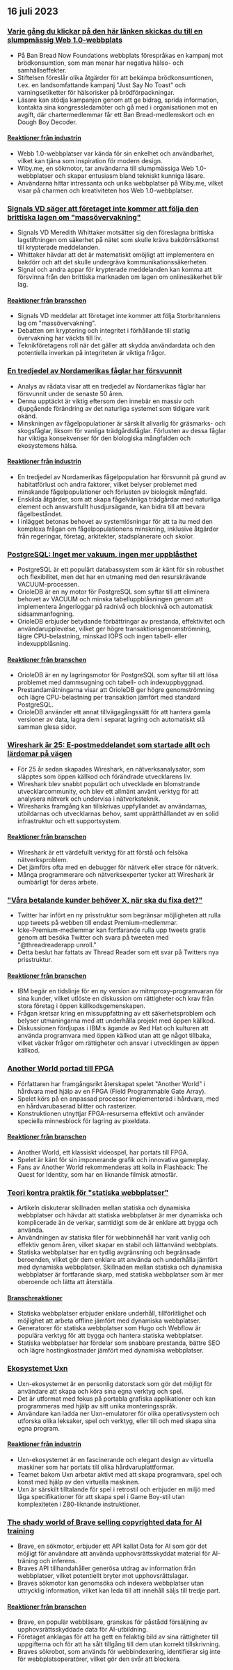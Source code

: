 

<CallToAction />

<Steps>

## 16 juli 2023

### [Varje gång du klickar på den här länken skickas du till en slumpmässig Web 1.0-webbplats](https://wiby.me/surprise/)

- På Ban Bread Now Foundations webbplats förespråkas en kampanj mot brödkonsumtion, som man menar har negativa hälso- och samhällseffekter.
- Stiftelsen föreslår olika åtgärder för att bekämpa brödkonsumtionen, t.ex. en landsomfattande kampanj "Just Say No Toast" och varningsetiketter för hälsorisker på brödförpackningar.
- Läsare kan stödja kampanjen genom att ge bidrag, sprida information, kontakta sina kongressledamöter och gå med i organisationen mot en avgift, där chartermedlemmar får ett Ban Bread-medlemskort och en Dough Boy Decoder.

#### [Reaktioner från industrin](http://news.ycombinator.com/item?id=36739920)

- Webb 1.0-webbplatser var kända för sin enkelhet och användbarhet, vilket kan tjäna som inspiration för modern design.
- Wiby.me, en sökmotor, tar användarna till slumpmässiga Web 1.0-webbplatser och skapar entusiasm bland tekniskt kunniga läsare.
- Användarna hittar intressanta och unika webbplatser på Wiby.me, vilket visar på charmen och kreativiteten hos Web 1.0-webbplatser.

### [Signals VD säger att företaget inte kommer att följa den brittiska lagen om "massövervakning"](https://fortune.com/2023/07/13/signal-president-mass-surveillance-uk-law/)

- Signals VD Meredith Whittaker motsätter sig den föreslagna brittiska lagstiftningen om säkerhet på nätet som skulle kräva bakdörrsåtkomst till krypterade meddelanden.
- Whittaker hävdar att det är matematiskt omöjligt att implementera en bakdörr och att det skulle undergräva kommunikationssäkerheten.
- Signal och andra appar för krypterade meddelanden kan komma att försvinna från den brittiska marknaden om lagen om onlinesäkerhet blir lag.

#### [Reaktioner från branschen](http://news.ycombinator.com/item?id=36737733)

- Signals VD meddelar att företaget inte kommer att följa Storbritanniens lag om "massövervakning".
- Debatten om kryptering och integritet i förhållande till statlig övervakning har väckts till liv.
- Teknikföretagens roll när det gäller att skydda användardata och den potentiella inverkan på integriteten är viktiga frågor.

### [En tredjedel av Nordamerikas fåglar har försvunnit](https://nautil.us/a-third-of-north-americas-birds-have-vanished-340007/)

- Analys av rådata visar att en tredjedel av Nordamerikas fåglar har försvunnit under de senaste 50 åren.
- Denna upptäckt är viktig eftersom den innebär en massiv och djupgående förändring av det naturliga systemet som tidigare varit okänd.
- Minskningen av fågelpopulationer är särskilt allvarlig för gräsmarks- och skogsfåglar, liksom för vanliga trädgårdsfåglar. Förlusten av dessa fåglar har viktiga konsekvenser för den biologiska mångfalden och ekosystemens hälsa.

#### [Reaktioner från industrin](http://news.ycombinator.com/item?id=36741910)

- En tredjedel av Nordamerikas fågelpopulation har försvunnit på grund av habitatförlust och andra faktorer, vilket belyser problemet med minskande fågelpopulationer och förlusten av biologisk mångfald.
- Enskilda åtgärder, som att skapa fågelvänliga trädgårdar med naturliga element och ansvarsfullt husdjursägande, kan bidra till att bevara fågelbeståndet.
- I inlägget betonas behovet av systemlösningar för att ta itu med den komplexa frågan om fågelpopulationens minskning, inklusive åtgärder från regeringar, företag, arkitekter, stadsplanerare och skolor.

### [PostgreSQL: Inget mer vakuum, ingen mer uppblåsthet](https://www.orioledata.com/blog/no-more-vacuum-in-postgresql/)

- PostgreSQL är ett populärt databassystem som är känt för sin robusthet och flexibilitet, men det har en utmaning med den resurskrävande VACUUM-processen.
- OrioleDB är en ny motor för PostgreSQL som syftar till att eliminera behovet av VACUUM och minska tabelluppblåsningen genom att implementera ångerloggar på radnivå och blocknivå och automatisk sidsammanfogning.
- OrioleDB erbjuder betydande förbättringar av prestanda, effektivitet och användarupplevelse, vilket ger högre transaktionsgenomströmning, lägre CPU-belastning, minskad IOPS och ingen tabell- eller indexuppblåsning.

#### [Reaktioner från branschen](http://news.ycombinator.com/item?id=36740921)

- OrioleDB är en ny lagringsmotor för PostgreSQL som syftar till att lösa problemet med dammsugning och tabell- och indexuppbyggnad.
- Prestandamätningarna visar att OrioleDB ger högre genomströmning och lägre CPU-belastning per transaktion jämfört med standard PostgreSQL.
- OrioleDB använder ett annat tillvägagångssätt för att hantera gamla versioner av data, lagra dem i separat lagring och automatiskt slå samman glesa sidor.

### [Wireshark är 25: E-postmeddelandet som startade allt och lärdomar på vägen](https://blog.wireshark.org/2023/07/wireshark-is-25/)

- För 25 år sedan skapades Wireshark, en nätverksanalysator, som släpptes som öppen källkod och förändrade utvecklarens liv.
- Wireshark blev snabbt populärt och utvecklade en blomstrande utvecklarcommunity, och blev ett allmänt använt verktyg för att analysera nätverk och undervisa i nätverksteknik.
- Wiresharks framgång kan tillskrivas uppfyllandet av användarnas, utbildarnas och utvecklarnas behov, samt upprätthållandet av en solid infrastruktur och ett supportsystem.

#### [Reaktioner från branschen](http://news.ycombinator.com/item?id=36734214)

- Wireshark är ett värdefullt verktyg för att förstå och felsöka nätverksproblem.
- Det jämförs ofta med en debugger för nätverk eller strace för nätverk.
- Många programmerare och nätverksexperter tycker att Wireshark är oumbärligt för deras arbete.

### ["Våra betalande kunder behöver X, när ska du fixa det?"](https://twitter.com/maximilianhils/status/1680193548212228097)

- Twitter har infört en ny prisstruktur som begränsar möjligheten att rulla upp tweets på webben till endast Premium-medlemmar.
- Icke-Premium-medlemmar kan fortfarande rulla upp tweets gratis genom att besöka Twitter och svara på tweeten med "@threadreaderapp unroll."
- Detta beslut har fattats av Thread Reader som ett svar på Twitters nya prisstruktur.

#### [Reaktioner från branschen](http://news.ycombinator.com/item?id=36737567)

- IBM begär en tidslinje för en ny version av mitmproxy-programvaran för sina kunder, vilket utlöste en diskussion om rättigheter och krav från stora företag i öppen källkodsgemenskapen.
- Frågan kretsar kring en missuppfattning av ett säkerhetsproblem och belyser utmaningarna med att underhålla projekt med öppen källkod.
- Diskussionen fördjupas i IBM:s ägande av Red Hat och kulturen att använda programvara med öppen källkod utan att ge något tillbaka, vilket väcker frågor om rättigheter och ansvar i utvecklingen av öppen källkod.

### [Another World portad till FPGA](https://github.com/sylefeb/a5k)

- Författaren har framgångsrikt återskapat spelet "Another World" i hårdvara med hjälp av en FPGA (Field Programmable Gate Array).
- Spelet körs på en anpassad processor implementerad i hårdvara, med en hårdvarubaserad blitter och rasterizer.
- Konstruktionen utnyttjar FPGA-resurserna effektivt och använder speciella minnesblock för lagring av pixeldata.

#### [Reaktioner från branschen](http://news.ycombinator.com/item?id=36738347)

- Another World, ett klassiskt videospel, har portats till FPGA.
- Spelet är känt för sin imponerande grafik och innovativa gameplay.
- Fans av Another World rekommenderas att kolla in Flashback: The Quest for Identity, som har en liknande filmisk atmosfär.

### [Teori kontra praktik för "statiska webbplatser"](https://utcc.utoronto.ca/~cks/space/blog/web/StaticWebsiteTheoryPractice)

- Artikeln diskuterar skillnaden mellan statiska och dynamiska webbplatser och hävdar att statiska webbplatser är mer dynamiska och komplicerade än de verkar, samtidigt som de är enklare att bygga och använda.
- Användningen av statiska filer för webbinnehåll har varit vanlig och effektiv genom åren, vilket skapar en stabil och lättanvänd webbplats.
- Statiska webbplatser har en tydlig avgränsning och begränsade beroenden, vilket gör dem enklare att använda och underhålla jämfört med dynamiska webbplatser. Skillnaden mellan statiska och dynamiska webbplatser är fortfarande skarp, med statiska webbplatser som är mer oberoende och lätta att återställa.

#### [Branschreaktioner](http://news.ycombinator.com/item?id=36734423)

- Statiska webbplatser erbjuder enklare underhåll, tillförlitlighet och möjlighet att arbeta offline jämfört med dynamiska webbplatser.
- Generatorer för statiska webbplatser som Hugo och Webflow är populära verktyg för att bygga och hantera statiska webbplatser.
- Statiska webbplatser har fördelar som snabbare prestanda, bättre SEO och lägre hostingkostnader jämfört med dynamiska webbplatser.

### [Ekosystemet Uxn](https://100r.co/site/uxn.html)

- Uxn-ekosystemet är en personlig datorstack som gör det möjligt för användare att skapa och köra sina egna verktyg och spel.
- Det är utformat med fokus på portabla grafiska applikationer och kan programmeras med hjälp av sitt unika monteringsspråk.
- Användare kan ladda ner Uxn-emulatorer för olika operativsystem och utforska olika leksaker, spel och verktyg, eller till och med skapa sina egna program.

#### [Reaktioner från industrin](http://news.ycombinator.com/item?id=36734445)

- Uxn-ekosystemet är en fascinerande och elegant design av virtuella maskiner som har portats till olika hårdvaruplattformar.
- Teamet bakom Uxn arbetar aktivt med att skapa programvara, spel och konst med hjälp av den virtuella maskinen.
- Uxn är särskilt tilltalande för spel i retrostil och erbjuder en miljö med låga specifikationer för att skapa spel i Game Boy-stil utan komplexiteten i Z80-liknande instruktioner.

### [The shady world of Brave selling copyrighted data for AI training](https://stackdiary.com/brave-selling-copyrighted-data-for-ai-training/)

- Brave, en sökmotor, erbjuder ett API kallat Data for AI som gör det möjligt för användare att använda upphovsrättsskyddat material för AI-träning och inferens.
- Braves API tillhandahåller generösa utdrag av information från webbplatser, vilket potentiellt bryter mot upphovsrättslagar.
- Braves sökmotor kan genomsöka och indexera webbplatser utan uttrycklig information, vilket kan leda till att innehåll säljs till tredje part.

#### [Reaktioner från branschen](http://news.ycombinator.com/item?id=36735777)

- Brave, en populär webbläsare, granskas för påstådd försäljning av upphovsrättsskyddade data för AI-utbildning.
- Företaget anklagas för att ha gett en felaktig bild av sina rättigheter till uppgifterna och för att ha sålt tillgång till dem utan korrekt tillskrivning.
- Braves sökrobot, som används för webbindexering, identifierar sig inte för webbplatsoperatörer, vilket gör den svår att blockera.

</Steps>
